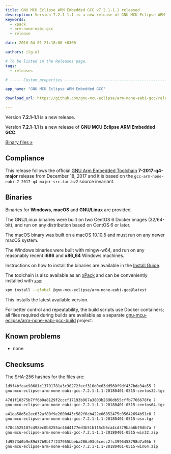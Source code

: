 ```yaml
---
title: GNU MCU Eclipse ARM Embedded GCC v7.2.1-1.1 released
description: Version 7.2.1-1.1 is a new release of GNU MCU Eclipse ARM Embedded GCC.
keywords:
  - xpack
  - arm-none-eabi-gcc
  - release

date: 2018-04-01 21:18:00 +0300

authors: ilg-ul

# To be listed in the Releases page.
tags:
  - releases

# ----- Custom properties -----------------------------------------------------

app_name: "GNU MCU Eclipse ARM Embedded GCC"

download_url: https://github.com/gnu-mcu-eclipse/arm-none-eabi-gcc/releases/tag/v7.2.1-1.1/

---
```


<head><title>{frontMatter.title}</title></head>

Version **7.2.1-1.1** is a new release.

<!-- truncate -->

Version **7.2.1-1.1** is a new release of **GNU MCU Eclipse ARM Embedded GCC**.

<!-- truncate -->

<p><a href={frontMatter.download_url}>Binary files »</a></p>

## Compliance

This release follows the official [GNU Arm Embedded Toolchain](https://developer.arm.com/open-source/gnu-toolchain/gnu-rm)  **7-2017-q4-major** release from December 18, 2017 and it is based on the `gcc-arm-none-eabi-7-2017-q4-major-src.tar.bz2` source invariant.

## Binaries

Binaries for **Windows**, **macOS** and **GNU/Linux** are provided.

The GNU/Linux binaries were built on two CentOS 6 Docker images (32/64-bit), and run on any distribution based on CentOS 6 or later.

The macOS binary was built on a macOS 10.10.5 and must run on any newer macOS system.

The Windows binaries were built with mingw-w64, and run on any reasonably recent **i686** and **x86_64** Windows machines.

Instructions on how to install the binaries are available in the [Install Guide](/docs/install/).

The toolchain is also available as an [xPack](https://www.npmjs.com/package/@gnu-mcu-eclipse/arm-none-eabi-gcc) and can be conveniently installed with [`xpm`](https://www.npmjs.com/package/xpm):

```sh
xpm install --global @gnu-mcu-eclipse/arm-none-eabi-gcc@latest
```

This installs the latest available version.

For better control and repeatability, the build scripts use Docker containers; all files required during builds are available as a separate [gnu-mcu-eclipse/arm-none-eabi-gcc-build](https://github.com/gnu-mcu-eclipse/arm-none-eabi-gcc-build) project.

## Known problems

* none

## Checksums

The SHA-256 hashes for the files are:

```txt
1d9f4bfcae98681c13791781a3c30272fecf316d0e63dd560f9df437bde34a55 ?
gnu-mcu-eclipse-arm-none-eabi-gcc-7.2.1-1.1-20180401-0515-centos32.tgz

47d1f10375b7ff6b0a8129f2cccf17193b967a3803b2896db55cffb7766678fe ?
gnu-mcu-eclipse-arm-none-eabi-gcc-7.2.1-1.1-20180401-0515-centos64.tgz

a41ea58d5e2ec632af80f9e2600d43c582f0cb422e06852475c05642694b51c8 ?
gnu-mcu-eclipse-arm-none-eabi-gcc-7.2.1-1.1-20180401-0515-osx.tgz

578c4525187c498ec0b8255ac46d4177ed3b51b115cb6ca4cd379baa6b70db7a ?
gnu-mcu-eclipse-arm-none-eabi-gcc-7.2.1-1.1-20180401-0515-win32.zip

fd9573d0b9e89d87b9bf7f237955bbeba206a93c6cecc2fc3996458798d7a05b ?
gnu-mcu-eclipse-arm-none-eabi-gcc-7.2.1-1.1-20180401-0515-win64.zip
```
